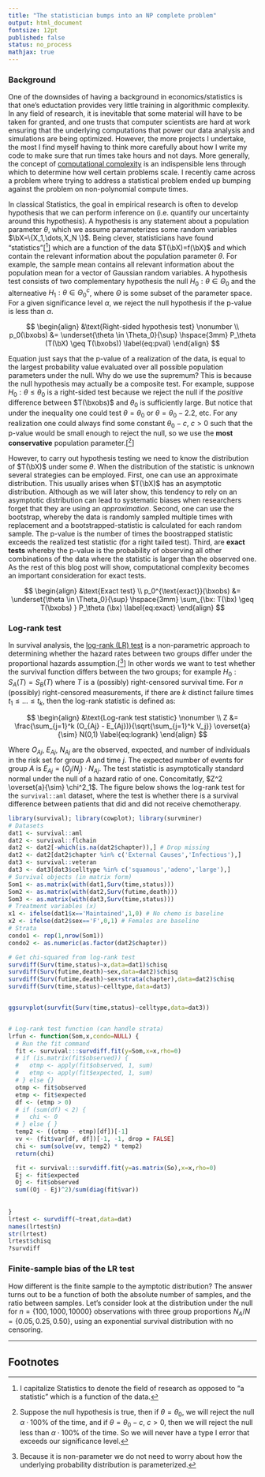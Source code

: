 ---
title: "The statistician bumps into an NP complete problem"
output: html_document
fontsize: 12pt
published: false
status: no_process
mathjax: true
---

$$
\newcommand{\be}{\boldsymbol{e}}
\newcommand{\bx}{\boldsymbol{x}}
\newcommand{\bX}{\boldsymbol{X}}
\newcommand{\by}{\boldsymbol{y}}
\newcommand{\bY}{\boldsymbol{Y}}
\newcommand{\bz}{\boldsymbol{z}}
\newcommand{\br}{\boldsymbol{r}}
\newcommand{\bxobs}{\bx_{\text{obs}}}
\newcommand{\N}{\mathcal{N}}
\newcommand{\D}{\mathcal{D}}
\newcommand{\Y}{\mathcal{Y}}
\newcommand{\X}{\mathcal{X}}
\newcommand{\bmu}{\boldsymbol{\mu}}
\newcommand{\bpi}{\boldsymbol{\pi}}
\newcommand{\bSig}{\boldsymbol{\Sigma}}
\newcommand{\Err}{\text{Err}}
\newcommand{\Var}{\text{Var}}
\newcommand{\MSE}{\text{MSE}}
\newcommand{\Bias}{\text{Bias}}
\newcommand{\sup}{\text{sup}}
$$

### Background

One of the downsides of having a background in economics/statistics is that one's eductation provides very little training in algorithmic complexity. In any field of research, it is inevitable that some material will have to be taken for granted, and one trusts that computer scientists are hard at work ensuring that the underlying computations that power our data analysis and simulations are being optimized. However, the more projects I undertake, the most I find myself having to think more carefully about how I write my code to make sure that run times take hours and not days. More generally, the concept of [computational complexity](https://en.wikipedia.org/wiki/Computational_complexity_theory) is an indispensible lens through which to determine how well certain problems scale. I recently came across a problem where trying to address a statistical problem ended up bumping against the problem on non-polynomial compute times.

In classical Statistics, the goal in empirical research is often to develop hypothesis that we can perform inference on (i.e. quantify our uncertainty around this hypothesis). A hypothesis is any statement about a population parameter $\theta$, which we assume parameterizes some random variables $\bX=\{X_1,\dots,X_N \}$. Being clever, statisticians have found "statistics"[[^1]] which are a function of the data $T(\bX)=f(\bX)$ and which contain the relevant information about the population parameter $\theta$. For example, the sample mean contains all relevant information about the population mean for a vector of Gaussian random variables. A hypothesis test consists of two complementary hypothesis the null $H_0: \theta \in \Theta_0$ and the alterneative $H_1: \theta \in \Theta_0^c$, where $\Theta$ is some subset of the parameter space. For a given significance level $\alpha$, we reject the null hypothesis if the p-value is less than $\alpha$.

$$
\begin{align}
&\text{Right-sided hypothesis test} \nonumber \\
p_0(\bxobs) &= \underset{\theta \in \Theta_0}{\sup} \hspace{3mm} P_\theta (T(\bX) \geq T(\bxobs)) \label{eq:pval}
\end{align}
$$

Equation \eqref{eq:pval} just says that the p-value of a realization of the data, is equal to the largest probability value evaluated over all possible population parameters under the null. Why do we use the supremum? This is because the null hypothesis may actually be a composite test. For example, suppose $H_0: \theta \leq \theta_0$ is a right-sided test because we reject the null if the *positive* difference between $T(\bxobs)$ and $\theta_0$ is sufficiently large. But notice that under the inequality one could test $\theta=\theta_0$ or $\theta=\theta_0 - 2.2$, etc. For any realization one could always find some constant $\theta_0 - c$, $c>0$ such that the p-value would be small enough to reject the null, so we use the **most conservative** population parameter.[[^2]] 

However, to carry out hypothesis testing we need to know the distribution of $T(\bX)$ under some $\theta$. When the distribution of the statistic is unknown several strategies can be employed. First, one can use an approximate distribution. This usually arises when $T(\bX)$ has an asymptotic distribution. Although as we will later show, this tendency to rely on an asymptotic distribution can lead to systematic biases when researchers forget that they are using an *approximation*. Second, one can use the bootstrap, whereby the data is randomly sampled multiple times with replacement and a bootstrapped-statistic is calculated for each random sample. The p-value is the number of times the boostrapped statistic exceeds the realized test statistic (for a right tailed test). Third, are **exact tests** whereby the p-value is the probability of observing all other combinations of the data where the statistic is larger than the observed one. As the rest of this blog post will show, computational complexity becomes an important consideration for exact tests.

$$
\begin{align}
&\text{Exact test} \\
p_0^{\text{exact}}(\bxobs) &= \underset{\theta \in \Theta_0}{\sup} \hspace{3mm} \sum_{\bx: T(\bx) \geq T(\bxobs) } P_\theta (\bx) \label{eq:exact}
\end{align}
$$


### Log-rank test

In survival analysis, the [log-rank (LR) test](https://en.wikipedia.org/wiki/Log-rank_test) is a non-parametric approach to determining whether the hazard rates between two groups differ under the proportional hazards assumption.[[^3]] In other words we want to test whether the survival function differs between the two groups; for example $H_0: S_A(T) = S_B(T)$ where $T$ is a (possibly) right-censored survival time. For $n$ (possibly) right-censored measurements, if there are $k$ distinct failure times $t_1 \leq \dots \leq t_k$, then the log-rank statistic is defined as:

$$
\begin{align}
&\text{Log-rank test statistic} \nonumber \\
Z &= \frac{\sum_{j=1}^k (O_{Aj} - E_{Aj})}{\sqrt{\sum_{j=1}^k V_j}} \overset{a}{\sim} N(0,1) \label{eq:logrank}
\end{align}
$$

Where $O_{Aj}$, $E_{Aj}$, $N_{Aj}$ are the observed, expected, and number of individuals in the risk set for group $A$ and time $j$. The expected number of events for group $A$ is $E_{Aj} = (O_j/N_j) \cdot N_{Aj}$. The test statistic is asymptotically standard normal under the null of a hazard ratio of one. Concomitatly, $Z^2 \overset{a}{\sim} \chi^2_1$. The figure below shows the log-rank test for the `survival::aml` dataset, where the test is whether there is a survival difference between patients that did and did not receive chemotherapy. 

```{r,warning=F,message=F,echo=F}
library(survival); library(cowplot); library(survminer)
# Datasets
dat1 <- survival::aml
dat2 <- survival::flchain
dat2 <- dat2[-which(is.na(dat2$chapter)),] # Drop missing
dat2 <- dat2[dat2$chapter %in% c('External Causes','Infectious'),]
dat3 <- survival::veteran
dat3 <- dat3[dat3$celltype %in% c('squamous','adeno','large'),]
# Survival objects (in matrix form)
Som1 <- as.matrix(with(dat1,Surv(time,status)))
Som2 <- as.matrix(with(dat2,Surv(futime,death)))
Som3 <- as.matrix(with(dat3,Surv(time,status)))
# Treatment variables (x)
x1 <- ifelse(dat1$x=='Maintained',1,0) # No chemo is baseline
x2 <- ifelse(dat2$sex=='F',0,1) # Females are baseline
# Strata
condo1 <- rep(1,nrow(Som1))
condo2 <- as.numeric(as.factor(dat2$chapter))

# Get chi-squared from log-rank test
survdiff(Surv(time,status)~x,data=dat1)$chisq
survdiff(Surv(futime,death)~sex,data=dat2)$chisq
survdiff(Surv(futime,death)~sex+strata(chapter),data=dat2)$chisq
survdiff(Surv(time,status)~celltype,data=dat3)


ggsurvplot(survfit(Surv(time,status)~celltype,data=dat3))


# Log-rank test function (can handle strata)
lrfun <- function(Som,x,condo=NULL) {
  # Run the fit command
  fit <- survival:::survdiff.fit(y=Som,x=x,rho=0)
  # if (is.matrix(fit$observed)) {
  #   otmp <- apply(fit$observed, 1, sum)
  #   etmp <- apply(fit$expected, 1, sum)
  # } else {}
  otmp <- fit$observed
  etmp <- fit$expected
  df <- (etmp > 0)
  # if (sum(df) < 2) {
  #   chi <- 0
  # } else { }
  temp2 <- ((otmp - etmp)[df])[-1]
  vv <- (fit$var[df, df])[-1, -1, drop = FALSE]
  chi <- sum(solve(vv, temp2) * temp2)
  return(chi)

  fit <- survival:::survdiff.fit(y=as.matrix(So),x=x,rho=0)
  Ej <- fit$expected
  Oj <- fit$observed
  sum((Oj - Ej)^2)/sum(diag(fit$var))
  
  
}
lrtest <- survdiff(~treat,data=dat)
names(lrtest$n)
str(lrtest)
lrtest$chisq
?survdiff
```


### Finite-sample bias of the LR test

How different is the finite sample to the aymptotic distribution? The answer turns out to be a function of both the absolute number of samples, and the ratio between samples. Let's consider look at the distribution under the null for $n = \{100,1000,10000 \}$ observations with three group proportions $N_A/N=\{0.05,0.25,0.50\}$, using an exponential survival distribution with no censoring.





* * * 

## Footnotes

[^1]: I capitalize Statistics to denote the field of research as opposed to "a statistic" which is a function of the data.

[^2]: Suppose the null hypothesis is true, then if $\theta = \theta_0$, we will reject the null $\alpha \cdot 100 \%$ of the time, and if $\theta = \theta_0 - c$, $c>0$, then we will reject the null less than $\alpha \cdot 100 \%$ of the time. So we will never have a type I error that exceeds our significance level. 

[^3]: Because it is non-parameter we do not need to worry about how the underlying probability distribution is parameterized.

